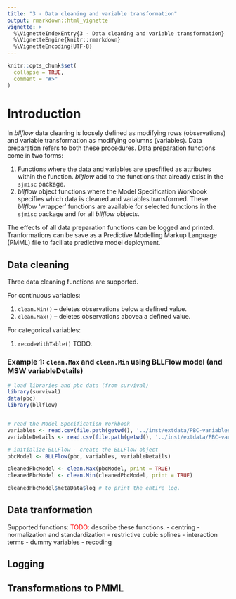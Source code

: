 ```yaml
---
title: "3 - Data cleaning and variable transformation"
output: rmarkdown::html_vignette
vignette: >
  %\VignetteIndexEntry{3 - Data cleaning and variable transformation}
  %\VignetteEngine{knitr::rmarkdown}
  %\VignetteEncoding{UTF-8}
---
```

```r
knitr::opts_chunk$set(
  collapse = TRUE,
  comment = "#>"
)
```
# Introduction
In _bllflow_ data cleaning is loosely defined as modifying rows (observations) and variable transformation as modifying columns (variables). Data preparation refers to both these procedures. Data preparation functions come in two forms:

1) Functions where the data and variables are specfified as attributes within the function. _bllflow_ add to the functions that already exist in the `sjmisc` package.
1) _bllflow_ object functions where the Model Specification Workbook specifies which data is cleaned and variables transformed. These _bllflow_ 'wrapper' functions are available for selected functions in the `sjmisc` package and for all _bllflow_ objects. 

The effects of all data preparation functions can be logged and printed. Tranformations can be save as a Predictive Modelling Markup Language (PMML) file to faciliate predictive model deployment. 

## Data cleaning
Three data cleaning functions are supported. 

For continuous variables:

1) `clean.Min()` -- deletes observations below a defined value.
1) `clean.Max()` -- deletes observations abovea a defined value.

For categorical variables: 

1) `recodeWithTable()` TODO.

### Example 1: `clean.Max` and `clean.Min` using BLLFlow model (and MSW variableDetails)
```r
# load libraries and pbc data (from survival)
library(survival)
data(pbc)
library(bllflow)


# read the Model Specification Workbook
variables <- read.csv(file.path(getwd(), '../inst/extdata/PBC-variables.csv'))
variableDetails <- read.csv(file.path(getwd(), '../inst/extdata/PBC-variableDetails.csv'))

# initialize BLLFlow - create the BLLFlow object
pbcModel <- BLLFlow(pbc, variables, variableDetails)

cleanedPbcModel <- clean.Max(pbcModel, print = TRUE)
cleanedPbcModel <- clean.Min(cleanedPbcModel, print = TRUE)

cleanedPbcModel$metaData$log # to print the entire log.

```

## Data tranformation

Supported functions: <font color="red">TODO</font>: describe these functions.
- centring
- normalization and standardization
- restrictive cubic splines
- interaction terms
- dummy variables
- recoding

## Logging

## Transformations to PMML
